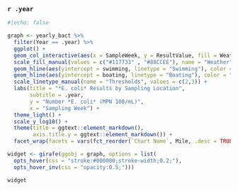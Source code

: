 ### `r .year`

```r
#|echo: false

graph <- yearly_bact %>%
  filter(Year == .year) %>%
  ggplot() +
  geom_col_interactive(aes(x = SampleWeek, y = ResultValue, fill = WeatherStatus, tooltip = Label, data_id = Date)) +
  scale_fill_manual(values = c("#117733" , "#88CCEE"), name = "Weather") +
  geom_hline(aes(yintercept = swimming, linetype = "Swimming"), color = "#DDCC77", size = 1) +
  geom_hline(aes(yintercept = boating, linetype = "Boating"), color = "#882255", size = 1) +
  scale_linetype_manual(name = "Thresholds", values = c(2,3)) +
  labs(title = "*E. coli* Results by Sampling Location",
       subtitle = .year,
       y = "Number *E. coli* (MPN 100/mL)",
       x = "Sampling Week") +
  theme_light() +
  scale_y_log10() +
  theme(title = ggtext::element_markdown(),
        axis.title.y = ggtext::element_markdown()) +
  facet_wrap(facets = vars(fct_reorder(`Chart Name`, Mile, .desc = TRUE)))

widget <- girafe(ggobj = graph, options = list(
  opts_hover(css = "stroke:#000000;stroke-width;0.2;"), 
  opts_hover_inv(css = "opacity:0.5;")))

widget

```